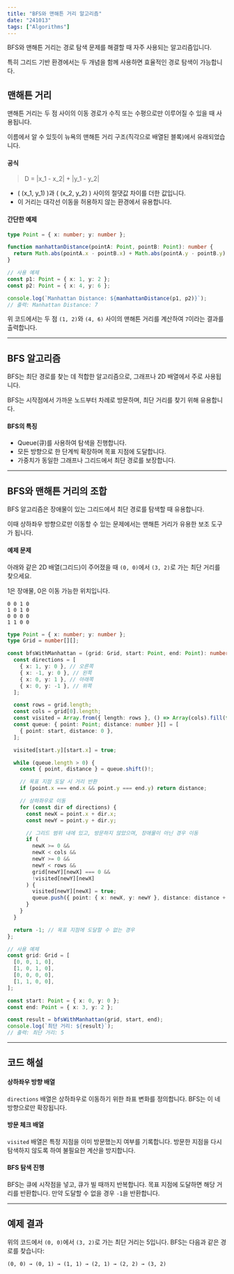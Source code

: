 ```yaml
---
title: "BFS와 맨해튼 거리 알고리즘"
date: "241013"
tags: ["Algorithms"]
---
```


BFS와 맨해튼 거리는 경로 탐색 문제를 해결할 때 자주 사용되는 알고리즘입니다.

특히 그리드 기반 환경에서는 두 개념을 함께 사용하면 효율적인 경로 탐색이 가능합니다.

## 맨해튼 거리

맨해튼 거리는 두 점 사이의 이동 경로가 수직 또는 수평으로만 이루어질 수 있을 때 사용됩니다.

이름에서 알 수 있듯이 뉴욕의 맨해튼 거리 구조(직각으로 배열된 블록)에서 유래되었습니다.

#### 공식

> D = |x_1 - x_2| + |y_1 - y_2|

- \( (x_1, y_1) \)과 \( (x_2, y_2) \) 사이의 절댓값 차이를 더한 값입니다.
- 이 거리는 대각선 이동을 허용하지 않는 환경에서 유용합니다.

#### 간단한 예제

```typescript
type Point = { x: number; y: number };

function manhattanDistance(pointA: Point, pointB: Point): number {
  return Math.abs(pointA.x - pointB.x) + Math.abs(pointA.y - pointB.y);
}

// 사용 예제
const p1: Point = { x: 1, y: 2 };
const p2: Point = { x: 4, y: 6 };

console.log(`Manhattan Distance: ${manhattanDistance(p1, p2)}`);
// 출력: Manhattan Distance: 7
```

위 코드에서는 두 점 `(1, 2)`와 `(4, 6)` 사이의 맨해튼 거리를 계산하여 `7`이라는 결과를 출력합니다.

---

## BFS 알고리즘

BFS는 최단 경로를 찾는 데 적합한 알고리즘으로, 그래프나 2D 배열에서 주로 사용됩니다.

BFS는 시작점에서 가까운 노드부터 차례로 방문하며, 최단 거리를 찾기 위해 유용합니다.

#### BFS의 특징

- Queue(큐)를 사용하여 탐색을 진행합니다.
- 모든 방향으로 한 단계씩 확장하며 목표 지점에 도달합니다.
- 가중치가 동일한 그래프나 그리드에서 최단 경로를 보장합니다.

---

## BFS와 맨해튼 거리의 조합

BFS 알고리즘은 장애물이 있는 그리드에서 최단 경로를 탐색할 때 유용합니다.

이때 상하좌우 방향으로만 이동할 수 있는 문제에서는 맨해튼 거리가 유용한 보조 도구가 됩니다.

#### 예제 문제

아래와 같은 2D 배열(그리드)이 주어졌을 때 `(0, 0)`에서 `(3, 2)`로 가는 최단 거리를 찾으세요.

1은 장애물, 0은 이동 가능한 위치입니다.

```text
0 0 1 0
1 0 1 0
0 0 0 0
1 1 0 0
```

```typescript
type Point = { x: number; y: number };
type Grid = number[][];

const bfsWithManhattan = (grid: Grid, start: Point, end: Point): number => {
  const directions = [
    { x: 1, y: 0 }, // 오른쪽
    { x: -1, y: 0 }, // 왼쪽
    { x: 0, y: 1 }, // 아래쪽
    { x: 0, y: -1 }, // 위쪽
  ];

  const rows = grid.length;
  const cols = grid[0].length;
  const visited = Array.from({ length: rows }, () => Array(cols).fill(false));
  const queue: { point: Point; distance: number }[] = [
    { point: start, distance: 0 },
  ];

  visited[start.y][start.x] = true;

  while (queue.length > 0) {
    const { point, distance } = queue.shift()!;

    // 목표 지점 도달 시 거리 반환
    if (point.x === end.x && point.y === end.y) return distance;

    // 상하좌우로 이동
    for (const dir of directions) {
      const newX = point.x + dir.x;
      const newY = point.y + dir.y;

      // 그리드 범위 내에 있고, 방문하지 않았으며, 장애물이 아닌 경우 이동
      if (
        newX >= 0 &&
        newX < cols &&
        newY >= 0 &&
        newY < rows &&
        grid[newY][newX] === 0 &&
        !visited[newY][newX]
      ) {
        visited[newY][newX] = true;
        queue.push({ point: { x: newX, y: newY }, distance: distance + 1 });
      }
    }
  }

  return -1; // 목표 지점에 도달할 수 없는 경우
};

// 사용 예제
const grid: Grid = [
  [0, 0, 1, 0],
  [1, 0, 1, 0],
  [0, 0, 0, 0],
  [1, 1, 0, 0],
];

const start: Point = { x: 0, y: 0 };
const end: Point = { x: 3, y: 2 };

const result = bfsWithManhattan(grid, start, end);
console.log(`최단 거리: ${result}`);
// 출력: 최단 거리: 5
```

---

## 코드 해설

#### 상하좌우 방향 배열

`directions` 배열은 상하좌우로 이동하기 위한 좌표 변화를 정의합니다. BFS는 이 네 방향으로만 확장됩니다.

#### 방문 체크 배열

`visited` 배열은 특정 지점을 이미 방문했는지 여부를 기록합니다. 방문한 지점을 다시 탐색하지 않도록 하여 불필요한 계산을 방지합니다.

#### BFS 탐색 진행

BFS는 큐에 시작점을 넣고, 큐가 빌 때까지 반복합니다. 목표 지점에 도달하면 해당 거리를 반환합니다. 만약 도달할 수 없을 경우 `-1`을 반환합니다.

---

## 예제 결과

위의 코드에서 `(0, 0)`에서 `(3, 2)`로 가는 최단 거리는 5입니다. BFS는 다음과 같은 경로를 찾습니다:

```text
(0, 0) → (0, 1) → (1, 1) → (2, 1) → (2, 2) → (3, 2)
```

